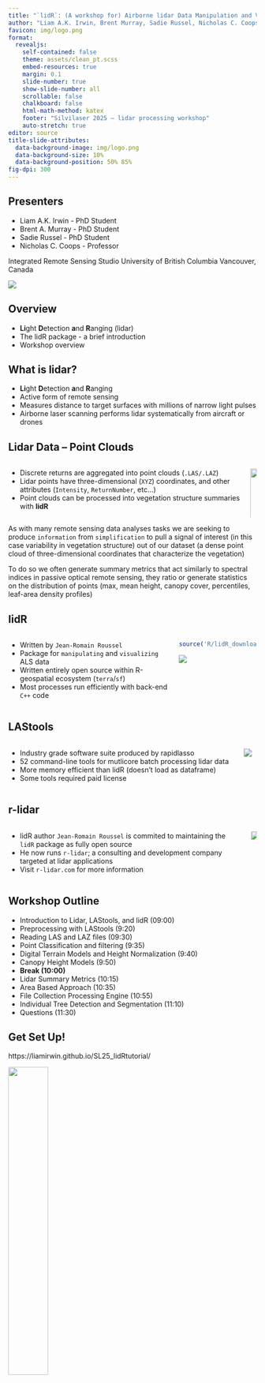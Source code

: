 ```yaml
---
title: "`lidR`: (A workshop for) Airborne lidar Data Manipulation and Visualization for Forestry Applications"
author: "Liam A.K. Irwin, Brent Murray, Sadie Russel, Nicholas C. Coops"
favicon: img/logo.png
format:
  revealjs:
    self-contained: false
    theme: assets/clean_pt.scss
    embed-resources: true
    margin: 0.1
    slide-number: true
    show-slide-number: all
    scrollable: false
    chalkboard: false
    html-math-method: katex
    footer: "Silvilaser 2025 – lidar processing workshop"
    auto-stretch: true
editor: source
title-slide-attributes: 
  data-background-image: img/logo.png
  data-background-size: 10%
  data-background-position: 50% 85%
fig-dpi: 300
---
```


## Presenters

-   Liam A.K. Irwin - PhD Student 
-   Brent A. Murray - PhD Student
-   Sadie Russel - PhD Student
-   Nicholas C. Coops - Professor

Integrated Remote Sensing Studio
University of British Columbia
Vancouver, Canada

![](img/UBC_IRSS_logo.png)

## Overview

-   **Li**ght **D**etection **a**nd **R**anging (lidar)
-   The lidR package - a brief introduction
-   Workshop overview

## What is lidar?

-   **Li**ght **D**etection **a**nd **R**anging
-   Active form of remote sensing
-   Measures distance to target surfaces with millions of narrow light pulses
-   Airborne laser scanning performs lidar systematically from aircraft or drones

::: notes
:::

## Lidar Data – Point Clouds

::: columns

::: column

- Discrete returns are aggregated into point clouds (`.LAS/.LAZ`)  
- Lidar points have three-dimensional (`XYZ`) coordinates, and other attributes (`Intensity`, `ReturnNumber`, etc...)  
- Point clouds can be processed into vegetation structure summaries with **lidR**

:::

::: column

![](img/plot_z_360.gif){width="120%"}

:::

:::


::: notes
As with many remote sensing data analyses tasks we are seeking to produce `information` from `simplification` to pull a signal of interest (in this case variability in vegetation structure) out of our dataset (a dense point cloud of three-dimensional coordinates that characterize the vegetation)

To do so we often generate summary metrics that act similarly to spectral indices in passive optical remote sensing, they ratio or generate statistics on the distribution of points (max, mean height, canopy cover, percentiles, leaf-area density profiles)
:::

## lidR

::: columns

::: column
- Written by `Jean-Romain Roussel`  
- Package for `manipulating` and `visualizing` ALS data  
- Written entirely open source within R-geospatial ecosystem (`terra`/`sf`)  
- Most processes run efficiently with back-end `C++` code
:::

::: column
```r
source('R/lidR_downloads_plot.R')
```

![](img/lidR_paper.png)

:::

:::  

::: notes

:::

## LAStools

::: columns

::: column
- Industry grade software suite produced by rapidlasso  
- 52 command-line tools for mutlicore batch processing lidar data
- More memory efficient than lidR (doesn't load as dataframe)
- Some tools required paid license
:::

::: column

![](img/lastools.svg)

:::

:::  

::: notes

:::

## r-lidar

::: columns

::: column
- lidR author `Jean-Romain Roussel` is commited to maintaining the `lidR` package as fully open source
- He now runs `r-lidar`; a consulting and development company targeted at lidar applications
- Visit `r-lidar.com` for more information
:::

::: column
![](img/rlidar_banner.png)
:::

:::  

::: notes

:::

## Workshop Outline {.smaller}

-   Introduction to Lidar, LAStools, and lidR (09:00)
-   Preprocessing with LAStools (9:20)
-   Reading LAS and LAZ files (09:30)
-   Point Classification and filtering (9:35)
-   Digital Terrain Models and Height Normalization (9:40)
-   Canopy Height Models (9:50)
-   **Break (10:00)**
-   Lidar Summary Metrics (10:15)
-   Area Based Approach (10:35)
-   File Collection Processing Engine (10:55)
-   Individual Tree Detection and Segmentation (11:10)
-   Questions (11:30)

## Get Set Up! {.smaller}

https://liamirwin.github.io/SL25_lidRtutorial/

[![](img/qrcode.png){fig-align="center" width="40%"}](https://liamirwin.github.io/SL25_lidRtutorial/)
